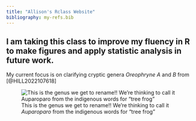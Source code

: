 ```yaml
---
title: "Allison's Rclass Website"
bibliography: my-refs.bib
---
```

I am taking this class to improve my fluency in R to make figures and apply statistic analysis in future work.
---
My current focus is on clarifying cryptic genera *Oreophryne A* and *B* from [@HILL2022107618]

![This is the genus we get to rename!! We're thinking to call it *Auparoparo* from the indigenous words for "tree frog"](386-0011.jpg)
